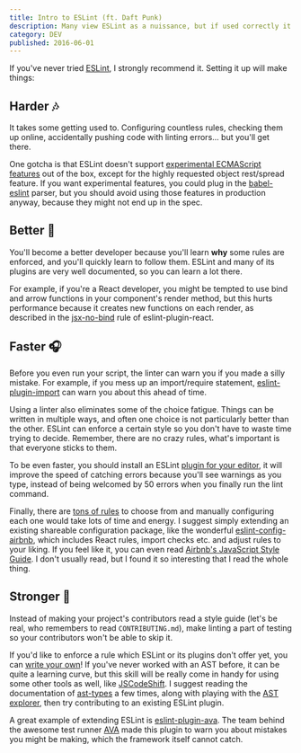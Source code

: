 ```yaml
---
title: Intro to ESLint (ft. Daft Punk)
description: Many view ESLint as a nuissance, but if used correctly it can improve the quality of your project and even teach you JavaScript.
category: DEV
published: 2016-06-01
---
```


If you've never tried [ESLint](https://eslint.org/), I strongly recommend it. Setting it up will make things:

## Harder 🎶

It takes some getting used to. Configuring countless rules, checking them up online, accidentally pushing code with linting errors... but you'll get there.

One gotcha is that ESLint doesn't support [experimental ECMAScript features][babel-experimental] out of the box, except for the highly requested object rest/spread feature. If you want experimental features, you could plug in the [babel-eslint][babel-eslint] parser, but you should avoid using those features in production anyway, because they might not end up in the spec.

## Better 🎤

You'll become a better developer because you'll learn **why** some rules are enforced, and you'll quickly learn to follow them. ESLint and many of its plugins are very well documented, so you can learn a lot there.

For example, if you're a React developer, you might be tempted to use bind and arrow functions in your component's render method, but this hurts performance because it creates new functions on each render, as described in the [jsx-no-bind][jsx-no-bind] rule of eslint-plugin-react.

## Faster 🎧

Before you even run your script, the linter can warn you if you made a silly mistake. For example, if you mess up an import/require statement, [eslint-plugin-import][eslint-plugin-import] can warn you about this ahead of time.

Using a linter also eliminates some of the choice fatigue. Things can be written in multiple ways, and often one choice is not particularly better than the other. ESLint can enforce a certain style so you don't have to waste time trying to decide. Remember, there are no crazy rules, what's important is that everyone sticks to them.

To be even faster, you should install an ESLint [plugin for your editor][eslint-editor-plugins], it will improve the speed of catching errors because you'll see warnings as you type, instead of being welcomed by 50 errors when you finally run the lint command.

Finally, there are [tons of rules][eslint-rules] to choose from and manually configuring each one would take lots of time and energy. I suggest simply extending an existing shareable configuration package, like the wonderful [eslint-config-airbnb][eslint-config-airbnb], which includes React rules, import checks etc. and adjust rules to your liking. If you feel like it, you can even read [Airbnb's JavaScript Style Guide][airbnb-javascript]. I don't usually read, but I found it so interesting that I read the whole thing.

## Stronger 🎵

Instead of making your project's contributors read a style guide (let's be real, who remembers to read `CONTRIBUTING.md`), make linting a part of testing so your contributors won't be able to skip it.

If you'd like to enforce a rule which ESLint or its plugins don't offer yet, you can [write your own][authoring-rules]! If you've never worked with an AST before, it can be quite a learning curve, but this skill will be really come in handy for using some other tools as well, like [JSCodeShift][jscodeshift]. I suggest reading the documentation of [ast-types][ast-types] a few times, along with playing with the [AST explorer][ast-explorer], then try contributing to an existing ESLint plugin.

A great example of extending ESLint is [eslint-plugin-ava][eslint-plugin-ava]. The team behind the awesome test runner [AVA][ava] made this plugin to warn you about mistakes you might be making, which the framework itself cannot catch.

[babel-experimental]: https://babeljs.io/docs/en/plugins/#experimental
[babel-eslint]: https://github.com/babel/babel-eslint
[jsx-no-bind]: https://github.com/jsx-eslint/eslint-plugin-react/blob/82b3aa9101aa2124b934add61734cec026b4c278/docs/rules/jsx-no-bind.md
[eslint-plugin-import]: https://github.com/import-js/eslint-plugin-import
[eslint-editor-plugins]: https://eslint.org/docs/latest/user-guide/integrations#editors
[eslint-rules]: https://eslint.org/docs/latest/rules/
[eslint-config-airbnb]: https://www.npmjs.com/package/eslint-config-airbnb
[airbnb-javascript]: https://github.com/airbnb/javascript
[authoring-rules]: https://eslint.org/docs/latest/developer-guide/working-with-rules
[jscodeshift]: https://github.com/facebook/jscodeshift
[ast-types]: https://github.com/benjamn/ast-types
[ast-explorer]: https://astexplorer.net/
[eslint-plugin-ava]: https://github.com/avajs/eslint-plugin-ava
[ava]: https://github.com/avajs/ava